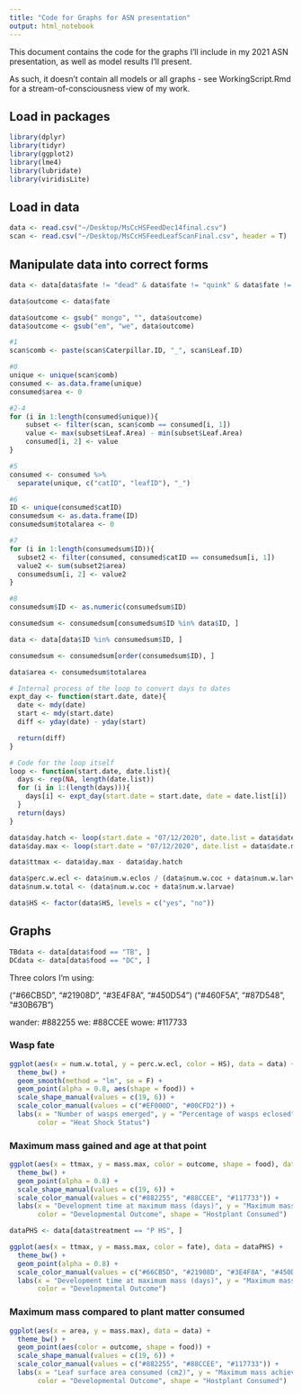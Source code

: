 ```yaml
---
title: "Code for Graphs for ASN presentation"
output: html_notebook
---
```

This document contains the code for the graphs I'll include in my 2021 ASN presentation, as well as model results I'll present. 

As such, it doesn't contain all models or all graphs - see WorkingScript.Rmd for a stream-of-consciousness view of my work.

## Load in packages

```r
library(dplyr)
library(tidyr)
library(ggplot2)
library(lme4)
library(lubridate)
library(viridisLite)
```

## Load in data

```r
data <- read.csv("~/Desktop/MsCcHSFeedDec14final.csv")
scan <- read.csv("~/Desktop/MsCcHSFeedLeafScanFinal.csv", header = T)
```

## Manipulate data into correct forms

```r
data <- data[data$fate != "dead" & data$fate != "quink" & data$fate != "wander*" & data$fate != "?", ]

data$outcome <- data$fate

data$outcome <- gsub(" mongo", "", data$outcome)
data$outcome <- gsub("em", "we", data$outcome)

```


```r
#1
scan$comb <- paste(scan$Caterpillar.ID, "_", scan$Leaf.ID)

#0
unique <- unique(scan$comb)
consumed <- as.data.frame(unique)
consumed$area <- 0

#2-4
for (i in 1:length(consumed$unique)){
    subset <- filter(scan, scan$comb == consumed[i, 1])
    value <- max(subset$Leaf.Area) - min(subset$Leaf.Area)
    consumed[i, 2] <- value
}  

#5
consumed <- consumed %>%
  separate(unique, c("catID", "leafID"), "_")

#6
ID <- unique(consumed$catID)
consumedsum <- as.data.frame(ID)
consumedsum$totalarea <- 0

#7
for (i in 1:length(consumedsum$ID)){
  subset2 <- filter(consumed, consumed$catID == consumedsum[i, 1])
  value2 <- sum(subset2$area)
  consumedsum[i, 2] <- value2
}

#8
consumedsum$ID <- as.numeric(consumedsum$ID)

consumedsum <- consumedsum[consumedsum$ID %in% data$ID, ]

data <- data[data$ID %in% consumedsum$ID, ]

consumedsum <- consumedsum[order(consumedsum$ID), ]

data$area <- consumedsum$totalarea

```

```r
# Internal process of the loop to convert days to dates
expt_day <- function(start.date, date){
  date <- mdy(date)
  start <- mdy(start.date)
  diff <- yday(date) - yday(start)

  return(diff)
}

# Code for the loop itself
loop <- function(start.date, date.list){
  days <- rep(NA, length(date.list))
  for (i in 1:(length(days))){
    days[i] <- expt_day(start.date = start.date, date = date.list[i])
  }
  return(days)
}
```

```r
data$day.hatch <- loop(start.date = "07/12/2020", date.list = data$date.hatch)
data$day.max <- loop(start.date = "07/12/2020", date.list = data$date.max)

data$ttmax <- data$day.max - data$day.hatch
```

```r
data$perc.w.ecl <- data$num.w.eclos / (data$num.w.coc + data$num.w.larvae)
data$num.w.total <- (data$num.w.coc + data$num.w.larvae)

data$HS <- factor(data$HS, levels = c("yes", "no"))
```



## Graphs

```r
TBdata <- data[data$food == "TB", ]
DCdata <- data[data$food == "DC", ]
```

Three colors I'm using: 

("#66CB5D", "#21908D", "#3E4F8A", "#450D54")
("#460F5A", "#87D548", "#30B67B")


wander: #882255
we: #88CCEE
wowe: #117733

### Wasp fate

```r
ggplot(aes(x = num.w.total, y = perc.w.ecl, color = HS), data = data) + 
  theme_bw() + 
  geom_smooth(method = "lm", se = F) +
  geom_point(alpha = 0.8, aes(shape = food)) + 
  scale_shape_manual(values = c(19, 6)) +
  scale_color_manual(values = c("#EF000D", "#00CFD2")) + 
  labs(x = "Number of wasps emerged", y = "Percentage of wasps eclosed", shape = "Hostplant Consumed", 
       color = "Heat Shock Status")
```


### Maximum mass gained and age at that point

```r
ggplot(aes(x = ttmax, y = mass.max, color = outcome, shape = food), data = data) +
  theme_bw() + 
  geom_point(alpha = 0.8) + 
  scale_shape_manual(values = c(19, 6)) + 
  scale_color_manual(values = c("#882255", "#88CCEE", "#117733")) + 
  labs(x = "Development time at maximum mass (days)", y = "Maximum mass achieved (mg)", 
       color = "Developmental Outcome", shape = "Hostplant Consumed")
```

```r
dataPHS <- data[data$treatment == "P HS", ]

ggplot(aes(x = ttmax, y = mass.max, color = fate), data = dataPHS) +
  theme_bw() + 
  geom_point(alpha = 0.8) + 
  scale_color_manual(values = c("#66CB5D", "#21908D", "#3E4F8A", "#450D54")) + 
  labs(x = "Development time at maximum mass (days)", y = "Maximum mass achieved (mg)", 
       color = "Developmental Outcome")
```


### Maximum mass compared to plant matter consumed

```r
ggplot(aes(x = area, y = mass.max), data = data) + 
  theme_bw() + 
  geom_point(aes(color = outcome, shape = food)) + 
  scale_shape_manual(values = c(19, 6)) + 
  scale_color_manual(values = c("#882255", "#88CCEE", "#117733")) +
  labs(x = "Leaf surface area consumed (cm2)", y = "Maximum mass achieved (mg)",
       color = "Developmental Outcome", shape = "Hostplant Consumed")
```


